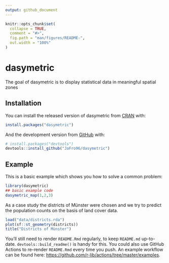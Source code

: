 ```yaml
---
output: github_document
---
```


```r
knitr::opts_chunk$set(
  collapse = TRUE,
  comment = "#>",
  fig.path = "man/figures/README-",
  out.width = "100%"
)
```

# dasymetric

<!-- badges: start -->
<!-- badges: end -->

The goal of dasymetric is to display statistical data in meaningful spatial zones

## Installation

You can install the released version of dasymetric from [CRAN](https://CRAN.R-project.org) with:

``` r
install.packages("dasymetric")
```

And the development version from [GitHub](https://github.com/) with:

``` r
# install.packages("devtools")
devtools::install_github("JaFro96/dasymetric")
```
## Example

This is a basic example which shows you how to solve a common problem:

```r
library(dasymetric)
## basic example code
dasymetric_map(1,2,3)
```

As a case study the districts of Münster were chosen and we try to predict the population counts on the basis of land cover data.

```r
load("data/districts.rda")
plot(sf::st_geometry(districts))
title("Districts of Münster")
```

You'll still need to render `README.Rmd` regularly, to keep `README.md` up-to-date. `devtools::build_readme()` is handy for this. You could also use GitHub Actions to re-render `README.Rmd` every time you push. An example workflow can be found here: <https://github.com/r-lib/actions/tree/master/examples>.
